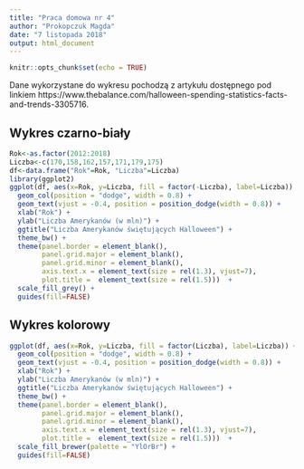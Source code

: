 ---
title: "Praca domowa nr 4"
author: "Prokopczuk Magda"
date: "7 listopada 2018"
output: html_document
---

```{r setup, include=FALSE}
knitr::opts_chunk$set(echo = TRUE)
```

Dane wykorzystane do wykresu pochodzą z artykułu dostępnego pod linkiem  https://www.thebalance.com/halloween-spending-statistics-facts-and-trends-3305716. 

## Wykres czarno-biały
```{r czarno}
Rok<-as.factor(2012:2018)
Liczba<-c(170,158,162,157,171,179,175)
df<-data.frame("Rok"=Rok, "Liczba"=Liczba)
library(ggplot2)
ggplot(df, aes(x=Rok, y=Liczba, fill = factor(-Liczba), label=Liczba)) + 
  geom_col(position = "dodge", width = 0.8) +
  geom_text(vjust = -0.4, position = position_dodge(width = 0.8)) +
  xlab("Rok") + 
  ylab("Liczba Amerykanów (w mln)") +
  ggtitle("Liczba Amerykanów świętujących Halloween") +
  theme_bw() +
  theme(panel.border = element_blank(),
        panel.grid.major = element_blank(),
        panel.grid.minor = element_blank(),
        axis.text.x = element_text(size = rel(1.3), vjust=7),
        plot.title =  element_text(size = rel(1.5)))  +
  scale_fill_grey() +
  guides(fill=FALSE)
```

## Wykres kolorowy
```{r kolor}

ggplot(df, aes(x=Rok, y=Liczba, fill = factor(Liczba), label=Liczba)) + 
  geom_col(position = "dodge", width = 0.8) +
  geom_text(vjust = -0.4, position = position_dodge(width = 0.8)) +
  xlab("Rok") + 
  ylab("Liczba Amerykanów (w mln)") +
  ggtitle("Liczba Amerykanów świętujących Halloween") +
  theme_bw() +
  theme(panel.border = element_blank(),
        panel.grid.major = element_blank(),
        panel.grid.minor = element_blank(),
        axis.text.x = element_text(size = rel(1.3), vjust=7),
        plot.title =  element_text(size = rel(1.5)))  +
  scale_fill_brewer(palette = "YlOrBr") +
  guides(fill=FALSE)
```